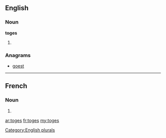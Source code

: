 ==English==

===Noun===
'''toges'''

# {{plural of|toge}}

===Anagrams===
* [[goest#English|goest]]

[[Category:English plurals]]

----

==French==

===Noun===
{{head|fr|plural}} {{f|p}}

# {{plural of|toge|lang=fr}}

[[ar:toges]]
[[fr:toges]]
[[my:toges]]